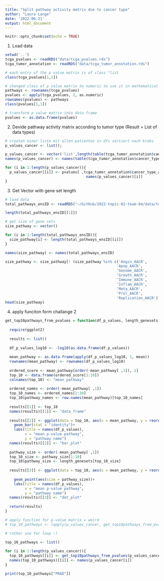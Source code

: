 ```yaml
---
title: "Split pathway activity matrix due to cancer type"
author: "Laura Lange"
date: '2022-06-21'
output: html_document
---
```


```r
knitr::opts_chunk$set(echo = TRUE)
```

1. Load data

```r
setwd('..')
tcga_pvalues <- readRDS("data/tcga_pvalues.rds")
tcga_tumor_annotation <- readRDS("data/tcga_tumor_annotation.rds")

# each entry of the p value matrix is of class "list
class(tcga_pvalues[1,1])

# changed class of p value matrix to numeric to use it in mathematical functions
pathways <- rownames(tcga_pvalues)
pvalues <- apply(tcga_pvalues, 2, as.numeric)
rownames(pvalues) <- pathways
class(pvalues[1,1])

# transform p value matrix into data frame 
pvalues <- as.data.frame(pvalues)
```

2. Devide pathway activity matrix according to tumor type (Result = List of data types)

```r
# createn einer liste mit allen patienten in dfs sortiert nach krebs
p_values_cancer <- list();

p_values_cancer <- vector('list',length(table(tcga_tumor_annotation$cancer_type_abbreviation)))
names(p_values_cancer) <- names(table(tcga_tumor_annotation$cancer_type_abbreviation))

for (i in 1:length(p_values_cancer)){
  p_values_cancer[[i]] <- pvalues[ ,tcga_tumor_annotation$cancer_type_abbreviation ==
                                     names(p_values_cancer)[i]]
}
```

3. Get Vector with gene set length 

```r
# load data 
total_pathways_ensID <- readRDS("~/GitHub/2022-topic-02-team-04/data/total_pathways_ensID.rds")

length(total_pathways_ensID[[1]])

# get size of gene sets 
size_pathway <- vector()

for (i in 1:length(total_pathways_ensID)){
  size_pathway[i] <- length(total_pathways_ensID[[i]])
}

names(size_pathway) <- names(total_pathways_ensID)

size_pathway <- size_pathway[! (size_pathway %in% c('Angio_AACR', 
                                                   'Apop_AACR',
                                                   'Genome_AACR',
                                                   'Growth_AACR',
                                                   'Immune_AACR',
                                                   'Inflam_AACR',
                                                   'Meta_AACR',
                                                   'Prol_AACR',
                                                   'Replication_AACR'))]
head(size_pathway)
```

4. apply funciton form challange 2

```r
get_top10pathways_from_pvalues = function(df_p_values, length_genesets) {
  
  require(ggplot2)
  
  results <- list()
    
  df_p_values_log10 <- -log10(as.data.frame(df_p_values))
    
  mean_pathway <- as.data.frame(apply(df_p_values_log10, 1, mean))
  rownames(mean_pathway) <- rownames(df_p_values_log10)
  
  ordered_score <- mean_pathway[order(-mean_pathway[ ,1]), 1]
  top_10 <- data.frame(ordered_score[1:10])
  colnames(top_10) <- "mean_pathway"
  
  ordered_names <- order(-mean_pathway[ ,1])
  top_10_names <- ordered_names[1:10]
  top_10$pathway_names <- row.names(mean_pathway)[top_10_names]
  
  results[[1]] <- top_10
  names(results)[[1]] <- "data_frame"
  
  results[[2]] <- ggplot(data = top_10, aes(x = mean_pathway, y = reorder(pathway_names, mean_pathway)))+
    geom_bar(stat = "identity")+
    labs(title = names(df_p_values),
         x = "mean p-value pathway",
         y = "pathway name")
  names(results)[[2]] <- "bar_plot"
  
  pathway_size <- order(-mean_pathway[ ,1])
  top_10_size <- pathway_size[1:10]
  top_10$pathway_size <- length_genesets[top_10_size]
  
  results[[3]] <- ggplot(data = top_10, aes(x = mean_pathway, y = reorder(pathway_names,
                                                                          mean_pathway)))+
    geom_point(aes(size = pathway_size))+
    labs(title = names(df_p_values),
         x = "mean p-value pathway",
         y = "pathway name")
  names(results)[[3]] <- "dot_plot"
  
  return(results)
}
```

```r
# apply function for p-value matrix = weird 
# top_10_pathways <- lapply(p_values_cancer, get_top10pathways_from_pvalues, length_genesets = size_pathway)

# rather use for loop :)

top_10_pathways <- list()
  
for (i in 1:length(p_values_cancer)){
  top_10_pathways[[i]] <- get_top10pathways_from_pvalues(p_values_cancer[i], size_pathway_reduced)
  names(top_10_pathways)[[i]] <- names(p_values_cancer[i])
}

print(top_10_pathways["PRAD"])
```
